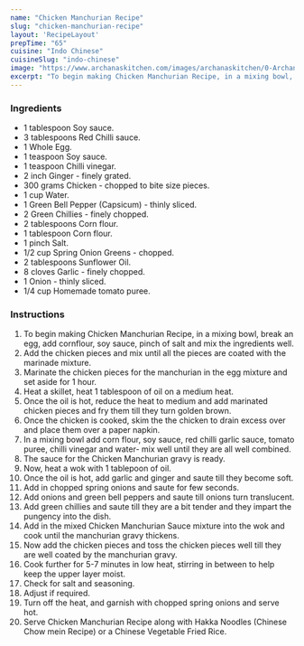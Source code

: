 ---
name: "Chicken Manchurian Recipe"
slug: "chicken-manchurian-recipe"
layout: 'RecipeLayout'
prepTime: "65"
cuisine: "Indo Chinese"
cuisineSlug: "indo-chinese"
image: "https://www.archanaskitchen.com/images/archanaskitchen/0-Archanas-Kitchen-Recipes/2017/31-oct/Indio_Chinese_Chicken_Manchurian_Recipe-3.jpg"
excerpt: "To begin making Chicken Manchurian Recipe, in a mixing bowl, break an egg, add cornflour, soy sauce, pinch of salt and mix the ingredients well"
---

### Ingredients

- 1 tablespoon Soy sauce.
- 3 tablespoons Red Chilli sauce.
- 1 Whole Egg.
- 1 teaspoon Soy sauce.
- 1 teaspoon Chilli vinegar.
- 2 inch Ginger - finely grated.
- 300 grams Chicken - chopped to bite size pieces.
- 1 cup Water.
- 1 Green Bell Pepper (Capsicum) - thinly sliced.
- 2 Green Chillies - finely chopped.
- 2 tablespoons Corn flour.
- 1 tablespoon Corn flour.
- 1 pinch Salt.
- 1/2 cup Spring Onion Greens - chopped.
- 2 tablespoons Sunflower Oil.
- 8 cloves Garlic - finely chopped.
- 1 Onion - thinly sliced.
- 1/4 cup Homemade tomato puree.

### Instructions

1. To begin making Chicken Manchurian Recipe, in a mixing bowl, break an egg, add cornflour, soy sauce, pinch of salt and mix the ingredients well.
1. Add the chicken pieces and mix until all the pieces are coated with the marinade mixture.
1. Marinate the chicken pieces for the manchurian in the egg mixture and set aside for 1 hour.
1. Heat a skillet, heat 1 tablespoon of oil on a medium heat.
1. Once the oil is hot, reduce the heat to medium and add marinated chicken pieces and fry them till they turn golden brown.
1. Once the chicken is cooked, skim the the chicken to drain excess over and place them over a paper napkin.
1.  In a mixing bowl add corn flour, soy sauce, red chilli garlic sauce, tomato puree, chilli vinegar and water- mix well until they are all well combined.
1. The sauce for the Chicken Manchurian gravy is ready.
1. Now, heat a wok with 1 tablepoon of oil.
1. Once the oil is hot, add garlic and ginger and saute till they become soft.
1. Add in chopped spring onions and saute for few seconds.
1. Add onions and green bell peppers and saute till onions turn translucent.
1. Add green chillies and saute till they are a bit tender and they impart the pungency into the dish.
1. Add in the mixed Chicken Manchurian Sauce mixture into the wok and cook until the manchurian gravy thickens.
1. Now add the chicken pieces and toss the chicken pieces well till they are well coated by the manchurian gravy.
1. Cook further for 5-7 minutes in low heat, stirring in between to help keep the upper layer moist.
1. Check for salt and seasoning.
1. Adjust if required.
1. Turn off the heat, and garnish with chopped spring onions and serve hot.
1. Serve Chicken Manchurian Recipe along with Hakka Noodles (Chinese Chow mein Recipe) or a Chinese Vegetable Fried Rice.
